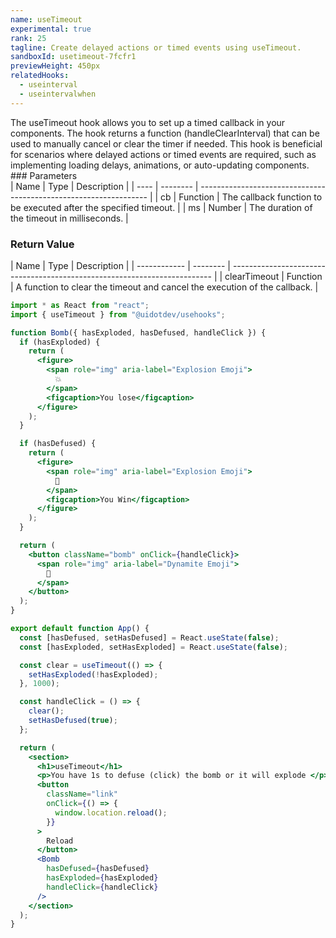 ```yaml
---
name: useTimeout
experimental: true
rank: 25
tagline: Create delayed actions or timed events using useTimeout.
sandboxId: usetimeout-7fcfr1
previewHeight: 450px
relatedHooks:
  - useinterval
  - useintervalwhen
---
```



<HookDescription name={frontmatter.name}>
  The useTimeout hook allows you to set up a timed callback in your components.
  The hook returns a function (handleClearInterval) that can be used to manually
  cancel or clear the timer if needed. This hook is beneficial for scenarios
  where delayed actions or timed events are required, such as implementing
  loading delays, animations, or auto-updating components.
</HookDescription>

<div class="reference">
  ### Parameters

  <div class="table-container">
  | Name | Type     | Description                                                       |
  | ---- | -------- | ----------------------------------------------------------------- |
  | cb   | Function | The callback function to be executed after the specified timeout. |
  | ms   | Number   | The duration of the timeout in milliseconds.                      |
  </div>

  ### Return Value

  <div class="table-container">
  | Name         | Type     | Description                                                               |
  | ------------ | -------- | ------------------------------------------------------------------------- |
  | clearTimeout | Function | A function to clear the timeout and cancel the execution of the callback. |
  </div>
</div>

<CodePreview
  sandboxId={frontmatter.sandboxId}
  previewHeight={frontmatter.previewHeight}
/>

<StaticCodeContainer>

```jsx
import * as React from "react";
import { useTimeout } from "@uidotdev/usehooks";

function Bomb({ hasExploded, hasDefused, handleClick }) {
  if (hasExploded) {
    return (
      <figure>
        <span role="img" aria-label="Explosion Emoji">
          💥
        </span>
        <figcaption>You lose</figcaption>
      </figure>
    );
  }

  if (hasDefused) {
    return (
      <figure>
        <span role="img" aria-label="Explosion Emoji">
          🎉
        </span>
        <figcaption>You Win</figcaption>
      </figure>
    );
  }

  return (
    <button className="bomb" onClick={handleClick}>
      <span role="img" aria-label="Dynamite Emoji">
        🧨
      </span>
    </button>
  );
}

export default function App() {
  const [hasDefused, setHasDefused] = React.useState(false);
  const [hasExploded, setHasExploded] = React.useState(false);

  const clear = useTimeout(() => {
    setHasExploded(!hasExploded);
  }, 1000);

  const handleClick = () => {
    clear();
    setHasDefused(true);
  };

  return (
    <section>
      <h1>useTimeout</h1>
      <p>You have 1s to defuse (click) the bomb or it will explode </p>
      <button
        className="link"
        onClick={() => {
          window.location.reload();
        }}
      >
        Reload
      </button>
      <Bomb
        hasDefused={hasDefused}
        hasExploded={hasExploded}
        handleClick={handleClick}
      />
    </section>
  );
}
```

</StaticCodeContainer>
